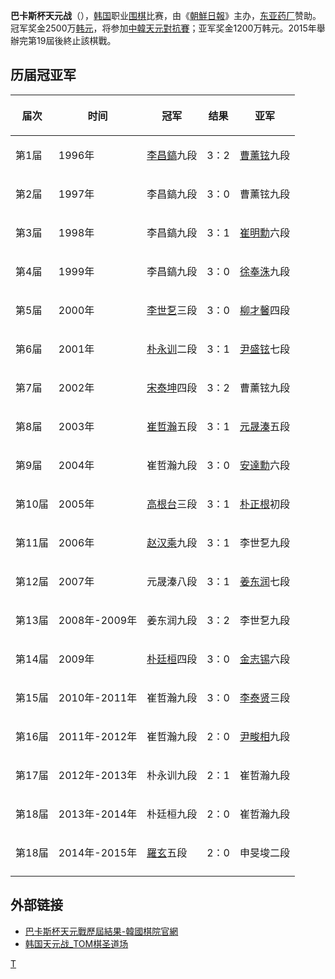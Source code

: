 '''巴卡斯杯天元战'''（{{kor|박카스배 천원전|박카스杯天元戰}}），[[韩国|韩国]]职业[[围棋|围棋]]比赛，由《[[朝鮮日報|朝鮮日報]]》主办，[[东亚药厂|东亚药厂]]赞助。冠军奖金2500万[[韩元|韩元]]，将参加[[中韓天元對抗賽|中韓天元對抗賽]]；亚军奖金1200万韩元。2015年舉辦完第19屆後終止該棋戰。

== 历届冠亚军 ==
{|  class="wikitable"
!届次||时间||冠军||结果||亚军
|-
|第1届
|1996年
|[[李昌鎬|李昌鎬]]九段
|3：2
|[[曹薰铉|曹薰铉]]九段
|-
|第2届
|1997年
|李昌鎬九段
|3：0
|曹薰铉九段
|-
|第3届
|1998年
|李昌鎬九段
|3：1
|[[崔明勳|崔明勳]]六段
|-
|第4届
|1999年
|李昌鎬九段
|3：0
|[[徐奉洙|徐奉洙]]九段
|-
|第5届
|2000年
|[[李世乭|李世乭]]三段
|3：0
|[[柳才馨|柳才馨]]四段
|-
|第6届
|2001年
|[[朴永训|朴永训]]二段
|3：1
|[[尹盛铉|尹盛铉]]七段
|-
|第7届
|2002年
|[[宋泰坤|宋泰坤]]四段
|3：2
|曹薰铉九段
|-
|第8届
|2003年
|[[崔哲瀚|崔哲瀚]]五段
|3：1
|[[元晟溱|元晟溱]]五段
|-
|第9届
|2004年
|崔哲瀚九段
|3：0
|[[安達勳|安達勳]]六段
|-
|第10届
|2005年
|[[高根台|高根台]]三段 
|3：1
|[[朴正根|朴正根]]初段
|-
|第11届
|2006年
|[[赵汉乘|赵汉乘]]九段 
|3：1
|李世乭九段
|-
|第12届
|2007年
|元晟溱八段
|3：1
|[[姜东润|姜东润]]七段
|-
|第13届
|2008年-2009年
|姜东润九段
|3：2
|李世乭九段
|-
|第14届
|2009年
|[[朴廷桓|朴廷桓]]四段
|3：0
|[[金志锡|金志锡]]六段
|-
|第15届
|2010年-2011年
|崔哲瀚九段
|3：0
|[[李泰贤|李泰贤]]三段
|-
|第16届
|2011年-2012年
|崔哲瀚九段
|2：0
|[[尹畯相|尹畯相]]九段
|-
|第17届
|2012年-2013年
|朴永训九段
|2：1
|崔哲瀚九段
|-
|第18届
|2013年-2014年
|朴廷桓九段
|2：0
|崔哲瀚九段
|-
|第18届
|2014年-2015年
|[[羅玄|羅玄]]五段
|2：0
|申旻埈二段
|-
|}

== 外部链接 ==
*[http://www.baduk.or.kr/info/gijun_view.asp?cmpt_tnmt_div=1&cmpt_code=1265 巴卡斯杯天元戰歷屆結果-韓國棋院官網]{{Dead link|date=2019年11月 |bot=InternetArchiveBot |fix-attempted=yes }}
*[http://weiqi.sports.tom.com/zhuantinew/80.html 韩国天元战_TOM棋圣道场] {{Wayback|url=http://weiqi.sports.tom.com/zhuantinew/80.html |date=20160304111056 }}

{{韓國圍棋比賽}}

[[Category:韩国围棋比赛|T]]